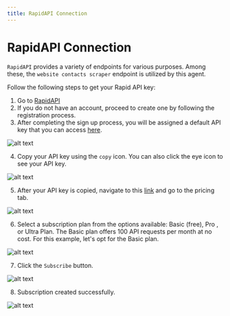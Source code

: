 ```yaml
---
title: RapidAPI Connection
---
```

# RapidAPI Connection

`RapidAPI` provides a variety of endpoints for various purposes. Among these, the `website contacts scraper` endpoint is utilized by this agent.

Follow the following steps to get your Rapid API key:

1. Go to [RapidAPI](https://rapidapi.com/)
2. If you do not have an account, proceed to create one by following the registration process.
3. After completing the sign up process, you will be assigned a default API key that you can access [here](https://rapidapi.com/developer/apps).

<Image src="/img/lead_contacts_scraper_agent/Image 1.png" alt="alt text" />

4. Copy your API key using the `copy` icon. You can also click the eye icon to see your API key.

<Image src="/img/lead_contacts_scraper_agent/Image 2.png" alt="alt text" />

5. After your API key is copied, navigate to this [link](https://rapidapi.com/letscrape-6bRBa3QguO5/api/website-contacts-scraper) and go to the pricing tab.

<Image src="/img/lead_contacts_scraper_agent/Image 3.png" alt="alt text" />

6. Select a subscription plan from the options available: Basic (free), Pro , or Ultra Plan. The Basic plan offers 100 API requests per month at no cost. For this example, let's opt for the Basic plan.

<Image src="/img/lead_contacts_scraper_agent/Image 4.png" alt="alt text" />

7. Click the `Subscribe` button.

<Image src="/img/lead_contacts_scraper_agent/Image 5.png" alt="alt text" />

8. Subscription created successfully.

<Image src="/img/lead_contacts_scraper_agent/Image 6.png" alt="alt text" />